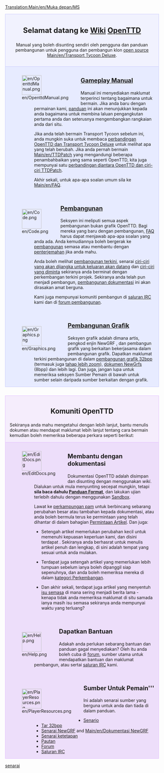 [[Translation:Main/en/Muka depan/MS]]
<div style="background-color: #f1f2fe; border: 1px solid #c7c8fe; margin: 0; padding: 1em 1em 1em 1em; text-align:center">
<div style="font-size:1.7em; font-weight:bold">Selamat datang ke <span class="plainlinks">[http://wikipedia.org/wiki/Wiki Wiki] [http://www.openttd.org/ OpenTTD]</span> </div>
Manual yang boleh disunting sendiri oleh pengguna dan panduan pembangunan untuk pengguna dan pembangun klon [http://www.opensource.org/ open source] [[Main/en/Transport Tycoon Deluxe]].
</div>
<div style="background-color: #E7EBFF; border: 1px solid #c7c8fe; border-top:none; padding: 1em 1em 0em 1em; margin-bottom:2em">
<div style="float:left">[[File:en/OpenttdManual.png|64px]]</div>
<div style="margin-left:80px; margin-bottom:4em">
<div style="font-size:1.4em; font-weight:bold">[[Main/en/OpenTTD|Gameplay Manual]]</div>
Manual ini menyediakan maklumat terperinci tentang bagaimana untuk bermain. Jika anda baru dengan permainan kami, [[Main/en/Tutorial/ms|panduan]] ini akan menunjukkan kepada anda bagaimana untuk membina laluan pengangkutan pertama anda dan seterusnya mengembangkan rangkaian anda dari situ.

Jika anda telah bermain Transport Tycoon sebelum ini, anda mungkin suka untuk membaca [[Main/en/Changes from TTD|perbandingan OpenTTD dan Transport Tycoon Deluxe]] untuk melihat apa yang telah berubah. Jika anda pernah bermain [[Main/en/TTDPatch]] yang mengandungi beberapa penambahbaikan yang sama seperti OpenTTD, kita juga mempunyai satu [[Main/en/Comparison of OpenTTD and TTDPatch features|perbandingan diantara OpenTTD dan ciri-ciri TTDPatch]].

Akhir sekali, untuk apa-apa soalan umum sila ke [[Main/en/FAQ]].
</div>

<div style="float:left">[[File:en/Code.png|64px]]</div>
<div style="margin-left:80px; margin-bottom:4em">
<div style="font-size:1.4em; font-weight:bold">[[Main/en/Development|Pembangunan]]</div>
Seksyen ini meliputi semua aspek pembangunan bukan grafik OpenTTD. Bagi mereka yang baru dengan pembangunan, [[Main/en/FAQ development|FAQ]] harus dapat menjawab apa-apa soalan yang anda ada. Anda kemudiannya boleh bergerak ke [[Main/en/Development|pembangunan]] semasa atau membantu dengan [[Main/en/Internationalization|penterjemahan]] jika anda mahu.

Anda boleh melihat [[Main/en/Recent and Current Developments|pembangunan terkini]], senarai [[Main/en/Roadmap|ciri-ciri yang akan dijangka untuk keluaran akan datang]] dan [[Main/en/Requested features|ciri-ciri yang diminta]] sekiranya anda berminat dengan perkembangan terkini projek. Sekiranya anda telah pun menjadi pembangun, [[Main/en/Development|pembangunan dokumentasi]] ini akan dirasakan amat berguna.

Kami juga mempunyai komuniti pembangun di [[Main/en/IRC channel|saluran IRC]] kami dan di [http://www.tt-forums.net/viewforum.php?f=33 forum pembangunan].
</div>

<div style="float:left">[[File:en/Graphics.png|64px]]</div>
<div style="margin-left:80px; margin-bottom:1em; min-height:64px">
<div style="font-size:1.4em; font-weight:bold">[[Main/en/Graphics Development|Pembangunan Grafik]]</div>
Seksyen grafik adalah dimana artis, pengkod enjin NewGRF , dan pembangun grafik yang berkaitan bekerjasama dalam pembangunan grafik. Dapatkan maklumat terkini pembangunan di dalam [[Main/en/32bit Graphics Development|pembangunan grafik 32bpp]] (termasuk juga [[Main/en/Playing with 32 bpp graphics|tahap lebih zoom]]), [[Main/en/NewGRF|dokumen NewGrfs]] (8bpp) dan lebih lagi. Dan juga, jangan lupa untuk memeriksa seksyen Sumber Pemain di bawah untuk sumber selain daripada sumber berkaitan dengan grafik.
</div>

</div>

<div style="background-color: #F5EDFC; border: 1px solid #E1BBFF; margin: 0; padding: 1em 1em 0em 1em;">
<div style="font-size:1.6em; font-weight:bold; text-align:center">Komuniti OpenTTD</div>
Sekiranya anda mahu mengetahui dengan lebih lanjut, bantu menulis dokumen atau mendapat maklumat lebih lanjut tentang cara bermain kemudian boleh memeriksa beberapa perkara seperti berikut:
</div>

<div style="background-color: #EDDEFA; border: 1px solid #E1BBFF; border-top:none; padding: 1em 1em 0em 1em;">

<div style="float:left">[[File:en/EditDocs.png|64px]]</div>
<div style="margin-left:80px; margin-bottom:4em">
<div style="font-size:1.4em; font-weight:bold">Membantu dengan dokumentasi</div>
Dokumentasi OpenTTD adalah disimpan dan disunting dengan menggunakan <em>wiki</em>. Dialukan untuk mula menyunting secepat mungkin, tetapi '''sila baca dahulu [[Main/en/Manual of Style|Panduan Format]]''', dan lakukan ujian terlebih dahulu dengan menggunakan [[Main/en/Sandbox|Sandbox]].

Lawat ke [[Main/en/Village Pump|perkampungan pam]] untuk berbincang sebarang perubahan besar atau tambahan kepada dokumentasi, atau anda boleh bermula terus ke permintaan yang telah dihantar di dalam bahagian [[Main/en/Requested Articles|Permintaan Artikel]]. Dan juga:

*Setengah artikel memerlukan perubahan kecil untuk memenuhi kepuasan keperluan kami, dan disini terdapat [[Category:en/To do|senarai]]. Sekiranya anda berhasrat untuk menulis artikel penuh dan lengkap, di sini adalah tempat yang sesuai untuk anda mulakan.

*Terdapat juga setengah artikel yang memerlukan lebih tumpuan sebelum ianya boleh dipanggil siap sepenuhnya, dan anda boleh memeriksa mereka di dalam [[Category/en/Articles to be expanded|kategori Perkembangan]]. 

*Dan akhir sekali, terdapat juga artikel yang menyentuh [[Category/en/Current events|isu semasa]] di mana sering menjadi berita lama - kenapa tidak anda memeriksa maklumat di situ samada ianya masih isu semasa sekiranya anda mempunyai waktu yang terluang?
</div>

<div style="float:left">[[File:en/Help.png|64px]]</div>
<div style="margin-left:80px; margin-bottom:4em">
<div style="font-size:1.4em; font-weight:bold">Dapatkan Bantuan</div>
Adakah anda perlukan sebarang bantuan dan panduan gagal menyediakan? Oleh itu anda boleh cuba di [http://www.tt-forums.net/viewforum.php?f=55 forum], sumber utama untuk mendapatkan bantuan dan maklumat pembangun, atau sertai [[Main/en/IRC channel|saluran IRC]] kami.
</div>

<div style="float:left">[[File:en/PlayerResources.png|64px]]</div>
<div style="margin-left:80px; margin-bottom:1em">
<div style="font-size:1.4em; font-weight:bold">Sumber Untuk Pemain'''</div>
Ini adalah senarai sumber yang berguna untuk anda dan tiada di dalam panduan.
*[[Main/en/List of player-made scenarios|Senario]]
*[[Main/en/List of downloadable 32 bpp tars|Tar 32bpp]]
*[[Main/en/NewGRF List|Senarai NewGRF]] and [[Main/en/Dokumentasi NewGRF]]
*[[Main/en/Advanced Settings|Senarai ketetapan]]
*[[Main/en/Links|Pautan]]
*[http://www.tt-forums.net/viewforum.php?f=55 Forum]
*[[Main/en/IRC channel|Saluran IRC]]
</div>
</div>